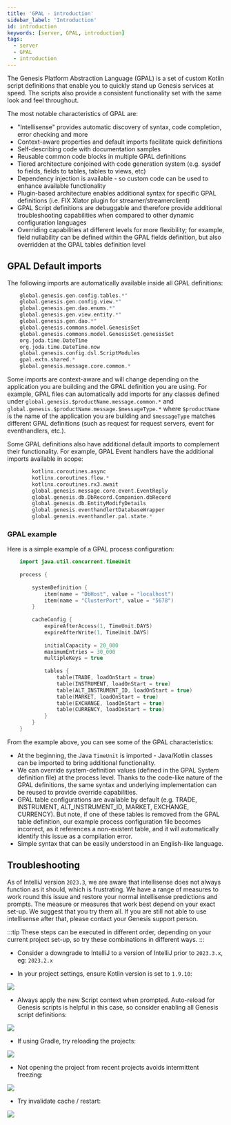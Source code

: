 ```yaml
---
title: 'GPAL - introduction'
sidebar_label: 'Introduction'
id: introduction
keywords: [server, GPAL, introduction]
tags:
  - server
  - GPAL
  - introduction
---
```


The Genesis Platform Abstraction Language (GPAL) is a set of custom Kotlin script definitions that enable you to quickly stand up Genesis services at speed. The scripts also provide a consistent functionality set with the same look and feel throughout.

The most notable characteristics of GPAL are:
* "Intellisense" provides automatic discovery of syntax, code completion, error checking and more
* Context-aware properties and default imports facilitate quick definitions
* Self-describing code with documentation samples
* Reusable common code blocks in multiple GPAL definitions
* Tiered architecture conjoined with code generation system (e.g. sysdef to fields, fields to tables, tables to views, etc)
* Dependency injection is available - so custom code can be used to enhance available functionality
* Plugin-based architecture enables additional syntax for specific GPAL definitions (i.e. FIX Xlator plugin for streamer/streamerclient)
* GPAL Script definitions are debuggable and therefore provide additional troubleshooting capabilities when compared to other dynamic configuration languages
* Overriding capabilities at different levels for more flexibility; for example, field nullability can be defined within the GPAL fields definition, but also overridden at the GPAL tables definition level

## GPAL Default imports

The following imports are automatically available inside all GPAL definitions:

```kotlin
    global.genesis.gen.config.tables.*"
    global.genesis.gen.config.view.*"
    global.genesis.gen.dao.enums.*"
    global.genesis.gen.view.entity.*"
    global.genesis.gen.dao.*"
    global.genesis.commons.model.GenesisSet
    global.genesis.commons.model.GenesisSet.genesisSet   
    org.joda.time.DateTime
    org.joda.time.DateTime.now
    global.genesis.config.dsl.ScriptModules
    gpal.extn.shared.*
    global.genesis.message.core.common.*
```

Some imports are context-aware and will change depending on the application you are building and the GPAL definition you are using. For example, GPAL files can automatically add imports for any classes defined under
`global.genesis.$productName.message.common.*` and `global.genesis.$productName.message.$messageType.*` where `$productName` is the name of the application you are building and `$messageType` matches different GPAL definitions (such as request for request servers, event for eventhandlers, etc.).

Some GPAL definitions also have additional default imports to complement their functionality. For example, GPAL Event handlers have the additional imports available in scope:

```kotlin
        kotlinx.coroutines.async
        kotlinx.coroutines.flow.*
        kotlinx.coroutines.rx3.await
        global.genesis.message.core.event.EventReply
        global.genesis.db.DbRecord.Companion.dbRecord
        global.genesis.db.EntityModifyDetails
        global.genesis.eventhandlertDatabaseWrapper
        global.genesis.eventhandler.pal.state.*
```

### GPAL example

Here is a simple example of a GPAL process configuration:

```kotlin
    import java.util.concurrent.TimeUnit
    
    process {
    
        systemDefinition {
            item(name = "DbHost", value = "localhost")
            item(name = "ClusterPort", value = "5678")
        }
    
        cacheConfig {
            expireAfterAccess(1, TimeUnit.DAYS)
            expireAfterWrite(1, TimeUnit.DAYS)
    
            initialCapacity = 20_000
            maximumEntries = 30_000
            multipleKeys = true
    
            tables {
                table(TRADE, loadOnStart = true)
                table(INSTRUMENT, loadOnStart = true)
                table(ALT_INSTRUMENT_ID, loadOnStart = true)
                table(MARKET, loadOnStart = true)
                table(EXCHANGE, loadOnStart = true)
                table(CURRENCY, loadOnStart = true)
            }
        }
    }
```

From the example above, you can see some of the GPAL characteristics:

* At the beginning, the Java `TimeUnit` is imported - Java/Kotlin classes can be imported to bring additional functionality.
* We can override system-definition values (defined in the GPAL System definition file) at the process level. Thanks to the code-like nature of the GPAL definitions, the same syntax and underlying implementation can be reused to provide override capabilities.
* GPAL table configurations are available by default (e.g. TRADE, INSTRUMENT, ALT_INSTRUMENT_ID, MARKET, EXCHANGE, CURRENCY). But note, if one of these tables is removed from the GPAL table definition, our example process configuration file becomes incorrect, as it references a non-existent table, and it will automatically identify this issue as a compilation error.
* Simple syntax that can be easily understood in an English-like language.

## Troubleshooting

As of IntelliJ version `2023.3`, we are aware that intellisense does not always function as it should, which is frustrating.
We have a range of measures to work round this issue and restore your normal intellisense predictions and prompts.
The measure or measures that work best depend on your exact set-up. We suggest that you try them all.
If you are still not able to use intellisense after that, please contact your Genesis support person.

:::tip
These steps can be executed in different order, depending on your current project set-up, so try these combinations in different ways.
:::

- Consider a downgrade to IntelliJ to a version of IntelliJ prior to `2023.3.x`, eg: `2023.2.x`

- In your project settings, ensure Kotlin version is set to `1.9.10`:

![](/img/intellij-kotlinc.png)

- Always apply the new Script context when prompted. Auto-reload for Genesis scripts is helpful in this case, so consider enabling all Genesis script definitions:

![](/img/intellij-kotlin-scripting.png)

- If using Gradle, try reloading the projects:

![](/img/intellij-refresh-gradle.png)

- Not opening the project from recent projects avoids intermittent freezing:

![](/img/intellij-recent-projects.png)

- Try invalidate cache / restart:

![](/img/intellij-invalidate-caches.png)
